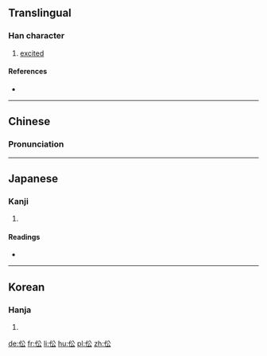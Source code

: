 ==Translingual==

===Han character===
{{Han char|rn=9|rad=人|as=04|sn=6|four=2823<sub>2</sub>|canj=人金戈 (OCI)|ids=⿰[[亻]][[公]]}}

# [[excited]]

====References====
* {{Han ref|kx=0095.030|dkj=00421|dj=0201.050|hdz=10124.130|uh=4F00|ud=20224|bh=C9B1|bd=51633}}

----

==Chinese==
{{zh-forms}}

===Pronunciation===
{{zh-pron
|m=zhōng
|c=zung1
|mc=y
|oc=y
|ma=
|cat=a,v
}}

----

==Japanese==

===Kanji===
{{ja-kanji|grade=|rs=人04}}

# {{defn|lang=ja|sort=人04}}

====Readings====
* {{ja-readings|on=[[しょう]] (shō), [[しゅ]] (shu)|kun=[[おおやけ]] (ooyake), [[おそれる]] (osoreru)}}

----

==Korean==

===Hanja===
{{ko-hanja|hangeul=종|rv=jong|mr=chong}}

# {{defn|lang=ko|sort=人04}}

[[de:伀]]
[[fr:伀]]
[[li:伀]]
[[hu:伀]]
[[pl:伀]]
[[zh:伀]]